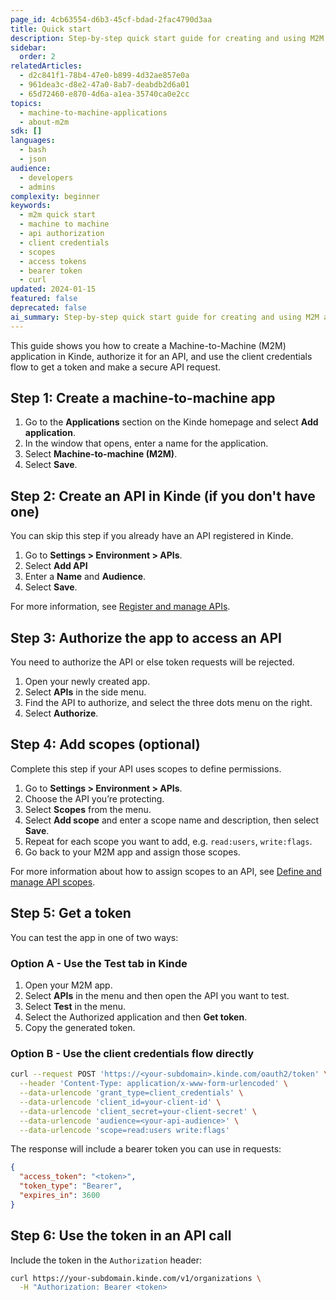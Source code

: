 ```yaml
---
page_id: 4cb63554-d6b3-45cf-bdad-2fac4790d3aa
title: Quick start
description: Step-by-step quick start guide for creating and using M2M applications in Kinde including API authorization, scope assignment, and token generation
sidebar:
  order: 2
relatedArticles:
  - d2c841f1-78b4-47e0-b899-4d32ae857e0a
  - 961dea3c-d8e2-47a0-8ab7-deabdb2d6a01
  - 65d72460-e870-4d6a-a1ea-35740ca0e2cc
topics:
  - machine-to-machine-applications
  - about-m2m
sdk: []
languages:
  - bash
  - json
audience:
  - developers
  - admins
complexity: beginner
keywords:
  - m2m quick start
  - machine to machine
  - api authorization
  - client credentials
  - scopes
  - access tokens
  - bearer token
  - curl
updated: 2024-01-15
featured: false
deprecated: false
ai_summary: Step-by-step quick start guide for creating and using M2M applications in Kinde including API authorization, scope assignment, and token generation.
---
```


This guide shows you how to create a Machine-to-Machine (M2M) application in Kinde, authorize it for an API, and use the client credentials flow to get a token and make a secure API request.

## Step 1: Create a machine-to-machine app

1. Go to the **Applications** section on the Kinde homepage and select **Add application**.
2. In the window that opens, enter a name for the application. 
3. Select **Machine-to-machine (M2M)**.
4. Select **Save**.

## Step 2: Create an API in Kinde (if you don't have one)

You can skip this step if you already have an API registered in Kinde.

1. Go to **Settings > Environment > APIs**.
2. Select **Add API**
3. Enter a **Name** and **Audience**.
4. Select **Save**.

For more information, see [Register and manage APIs](/developer-tools/your-apis/register-manage-apis/).

## Step 3: Authorize the app to access an API

You need to authorize the API or else token requests will be rejected.

1. Open your newly created app.
2. Select **APIs** in the side menu.
3. Find the API to authorize, and select the three dots menu on the right.
4. Select **Authorize**.

## Step 4: Add scopes (optional)

Complete this step if your API uses scopes to define permissions.

1. Go to **Settings > Environment > APIs**.
2. Choose the API you’re protecting.
3. Select **Scopes** from the menu.
4. Select **Add scope** and enter a scope name and description, then select **Save**.
5. Repeat for each scope you want to add, e.g. `read:users`, `write:flags`. 
6. Go back to your M2M app and assign those scopes.

For more information about how to assign scopes to an API, see [Define and manage API scopes](/developer-tools/your-apis/api-scopes-m2m-applications/).

## Step 5: Get a token

You can test the app in one of two ways:

### Option A - Use the Test tab in Kinde

1. Open your M2M app.
2. Select **APIs** in the menu and then open the API you want to test.
3. Select **Test** in the menu.
4. Select the Authorized application and then **Get token**.
5. Copy the generated token.

### Option B - Use the client credentials flow directly

```bash
curl --request POST 'https://<your-subdomain>.kinde.com/oauth2/token' \
  --header 'Content-Type: application/x-www-form-urlencoded' \
  --data-urlencode 'grant_type=client_credentials' \
  --data-urlencode 'client_id=your-client-id' \
  --data-urlencode 'client_secret=your-client-secret' \
  --data-urlencode 'audience=<your-api-audience>' \
  --data-urlencode 'scope=read:users write:flags'
```

The response will include a bearer token you can use in requests:

```json
{
  "access_token": "<token>",
  "token_type": "Bearer",
  "expires_in": 3600
}
```

## Step 6: Use the token in an API call

Include the token in the `Authorization` header:

```bash
curl https://your-subdomain.kinde.com/v1/organizations \
  -H "Authorization: Bearer <token>
```

